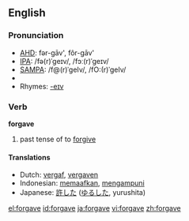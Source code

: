 ==English==

=== Pronunciation ===
*[[w:AHD|AHD]]: fər-gāv', fôr-gāv'
*[[w:IPA|IPA]]: /fə(r)ˈgeɪv/, /fɔː(r)ˈgeɪv/
*[[w:SAMPA|SAMPA]]: /f@(r)ˈgeIv/, /fO:(r)ˈgeIv/
*{{audio|en-us-forgave.ogg|Audio (US)}}
*Rhymes: [[Rhymes:English:-eɪv|-eɪv]]

=== Verb ===
'''forgave'''

# past tense of to [[forgive]]

==== Translations ====
*Dutch: [[vergaf]], [[vergaven]]
*Indonesian: [[maaf|memaafkan]], [[ampun|mengampuni]]
*Japanese: [[許した]] ([[ゆるした]], yurushita)

[[el:forgave]]
[[id:forgave]]
[[ja:forgave]]
[[vi:forgave]]
[[zh:forgave]]